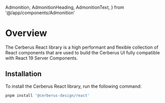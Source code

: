   Admonition,
  AdmonitionHeading,
  AdmonitionText,
} from '@/app/components/Admonition'

# Overview

The Cerberus React library is a high performant and flexible collection of React components that are used to build the Cerberus UI fully compatible with React 19 Server Components.

<Admonition
  heading="Note"
  description="The Cerberus React library requires the use of Panda-CSS and the Cerberus Preset.
  Please be sure you have setup your project to use these libraries before using
  Cerberus React."
/>

## Installation

To install the Cerberus React library, run the following command:

```bash
pnpm install '@cerberus-design/react'
```

